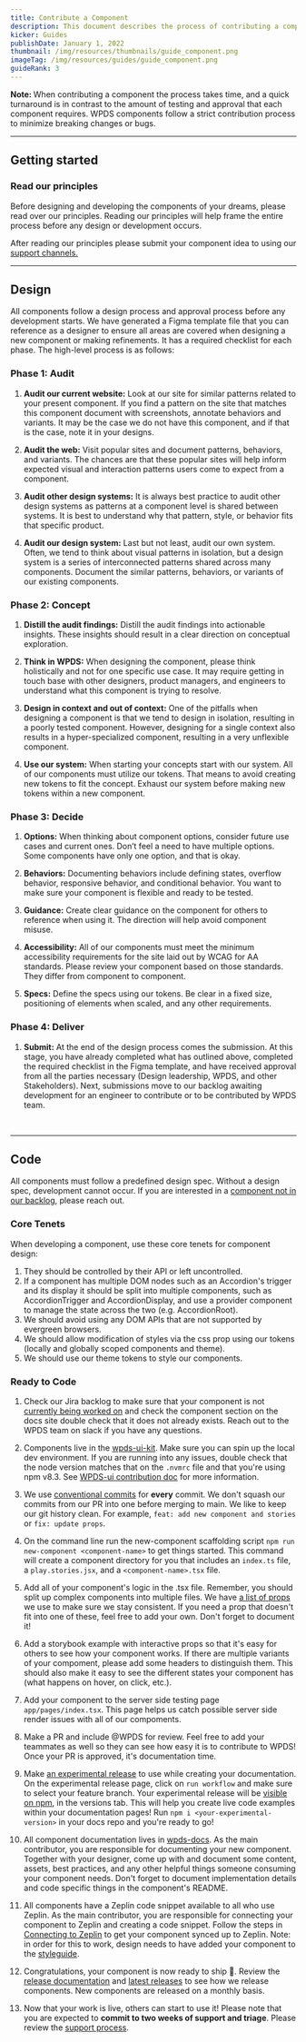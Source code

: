 ```yaml
---
title: Contribute a Component
description: This document describes the process of contributing a component to our system. We are always excited when our community looks to expand our design system. Thank you for taking the time to contribute.
kicker: Guides
publishDate: January 1, 2022
thumbnail: /img/resources/thumbnails/guide_component.png
imageTag: /img/resources/guides/guide_component.png
guideRank: 3
---
```


<Alert dismissable={false} variant="information">
  <b>Note: </b>When contributing a component the process takes time, and a quick
  turnaround is in contrast to the amount of testing and approval that each
  component requires. WPDS components follow a strict contribution process to
  minimize breaking changes or bugs.
</Alert>

---

## Getting started

### Read our principles

Before designing and developing the components of your dreams, please read over our principles. Reading our principles will help frame the entire process before any design or development occurs.

After reading our principles please submit your component idea to using our [support channels.](/resources/process/support)

---

## Design

All components follow a design process and approval process before any development starts. We have generated a Figma template file that you can reference as a designer to ensure all areas are covered when designing a new component or making refinements. It has a required checklist for each phase. The high-level process is as follows:

### Phase 1: Audit

1. **Audit our current website:** Look at our site for similar patterns related to your present component. If you find a pattern on the site that matches this component document with screenshots, annotate behaviors and variants. It may be the case we do not have this component, and if that is the case, note it in your designs.

2. **Audit the web:** Visit popular sites and document patterns, behaviors, and variants. The chances are that these popular sites will help inform expected visual and interaction patterns users come to expect from a component.

3. **Audit other design systems:** It is always best practice to audit other design systems as patterns at a component level is shared between systems. It is best to understand why that pattern, style, or behavior fits that specific product.

4. **Audit our design system:** Last but not least, audit our own system. Often, we tend to think about visual patterns in isolation, but a design system is a series of interconnected patterns shared across many components. Document the similar patterns, behaviors, or variants of our existing components.

### Phase 2: Concept

1. **Distill the audit findings:** Distill the audit findings into actionable insights. These insights should result in a clear direction on conceptual exploration.

2. **Think in WPDS:** When designing the component, please think holistically and not for one specific use case. It may require getting in touch base with other designers, product managers, and engineers to understand what this component is trying to resolve.

3. **Design in context and out of context:** One of the pitfalls when designing a component is that we tend to design in isolation, resulting in a poorly tested component. However, designing for a single context also results in a hyper-specialized component, resulting in a very unflexible component.

4. **Use our system:** When starting your concepts start with our system. All of our components must utilize our tokens. That means to avoid creating new tokens to fit the concept. Exhaust our system before making new tokens within a new component.

### Phase 3: Decide

1. **Options:** When thinking about component options, consider future use cases and current ones. Don’t feel a need to have multiple options. Some components have only one option, and that is okay.

2. **Behaviors:** Documenting behaviors include defining states, overflow behavior, responsive behavior, and conditional behavior. You want to make sure your component is flexible and ready to be tested.

3. **Guidance:** Create clear guidance on the component for others to reference when using it. The direction will help avoid component misuse.

4. **Accessibility:** All of our components must meet the minimum accessibility requirements for the site laid out by WCAG for AA standards. Please review your component based on those standards. They differ from component to component.

5. **Specs:** Define the specs using our tokens. Be clear in a fixed size, positioning of elements when scaled, and any other requirements.

### Phase 4: Deliver

1. **Submit:** At the end of the design process comes the submission. At this stage, you have already completed what has outlined above, completed the required checklist in the Figma template, and have received approval from all the parties necessary (Design leadership, WPDS, and other Stakeholders). Next, submissions move to our backlog awaiting development for an engineer to contribute or to be contributed by WPDS team.

<BR size="lg" />

---

## Code

All components must follow a predefined design spec. Without a design spec, development cannot occur. If you are interested in a [component not in our backlog](https://arcpublishing.atlassian.net/jira/software/c/projects/WPDS/boards/721/backlog?issueLimit=100), please reach out.

### Core Tenets

When developing a component, use these core tenets for component design:

1. They should be controlled by their API or left uncontrolled.
2. If a component has multiple DOM nodes such as an Accordion's trigger and its
   display it should be split into multiple components, such as AccordionTrigger and AccordionDisplay, and use a provider component to manage the state across the two (e.g. AccordionRoot).
3. We should avoid using any DOM APIs that are not supported by evergreen browsers.
4. We should allow modification of styles via the css prop using our tokens (locally and globally scoped components and theme).
5. We should use our theme tokens to style our components.

### Ready to Code

1. Check our Jira backlog to make sure that your component is not [currently being worked on](https://arcpublishing.atlassian.net/jira/software/c/projects/WPDS/boards/721/backlog?issueLimit=100) and check the component section on the docs site double check that it does not already exists. Reach out to the WPDS team on slack if you have any questions.

2. Components live in the [wpds-ui-kit](https://github.com/washingtonpost/wpds-ui-kit/). Make sure you can spin up the local dev environment. If you are running into any issues, double check that the node version matches that on the `.nvmrc` file and that you're using npm v8.3. See [WPDS-ui contribution doc](https://github.com/washingtonpost/wpds-ui-kit/blob/main/docs/CONTRIBUTING.md) for more information.

3. We use [conventional commits](https://www.conventionalcommits.org/en/v1.0.0/#summary) for **every** commit. We don't squash our commits from our PR into one before merging to main. We like to keep our git history clean. For example, `feat: add new component and stories` or `fix: update props`.

4. On the command line run the new-component scaffolding script `npm run new-component <component-name>` to get things started. This command will create a component directory for you that includes an `index.ts` file, a `play.stories.jsx`, and a `<component-name>.tsx` file.

5. Add all of your component's logic in the .tsx file. Remember, you should split up complex components into multiple files. We have [a list of props](https://www.notion.so/wpds/c48e64598ff7445e914158c58ed00b2a?v=364f79cb1dab47868ccba2e7edd94a13) we use to make sure we stay consistent. If you need a prop that doesn't fit into one of these, feel free to add your own. Don't forget to document it!

6. Add a storybook example with interactive props so that it's easy for others to see how your component works. If there are multiple variants of your compoment, please add some headers to distinguish them. This should also make it easy to see the different states your component has (what happens on hover, on click, etc.).

7. Add your component to the server side testing page `app/pages/index.tsx`. This page helps us catch possible server side render issues with all of our compoments.

8. Make a PR and include @WPDS for review. Feel free to add your teammates as well so they can see how easy it is to contribute to WPDS! Once your PR is approved, it's documentation time.

9. Make [an experimental release](https://github.com/washingtonpost/wpds-ui-kit/actions/workflows/experimental-release.yml) to use while creating your documentation. On the experimental release page, click on `run workflow` and make sure to select your feature branch. Your experimental release will be [visible on npm](https://www.npmjs.com/package/@washingtonpost/wpds-ui-kit), in the versions tab. This will help you create live code examples within your documentation pages! Run `npm i <your-experimental-version>` in your docs repo and you're ready to go!

10. All component documentation lives in [wpds-docs](https://github.com/washingtonpost/wpds-docs). As the main contributor, you are responsible for documenting your new component. Together with your designer, come up with and document some content, assets, best practices, and any other helpful things someone consuming your component needs. Don't forget to document implementation details and code specific things in the component's README.

11. All components have a Zeplin code snippet available to all who use Zeplin. As the main contributor, you are responsible for connecting your component to Zeplin and creating a code snippet. Follow the steps in [Connecting to Zeplin](https://www.notion.so/wpds/Zeplin-connect-2c7a6da2b486407995133a8f32c61c70) to get your component synced up to Zeplin. Note: in order for this to work, design needs to have added your component to the [styleguide](https://app.zeplin.io/project/625db54ff0892110f1f9fa03/styleguide).

12. Congratulations, your component is now ready to ship 🎉. Review the [release documentation](https://github.com/washingtonpost/wpds-ui-kit/blob/main/docs/RELEASING.md#upload-bundled-code-to-latest-channel) and [latest releases](https://github.com/washingtonpost/wpds-ui-kit/releases) to see how we release components. New components are released on a monthly basis.

13. Now that your work is live, others can start to use it! Please note that you are expected to **commit to two weeks of support and triage**. Please review the [support process](https://build.washingtonpost.com/resources/process/support).
